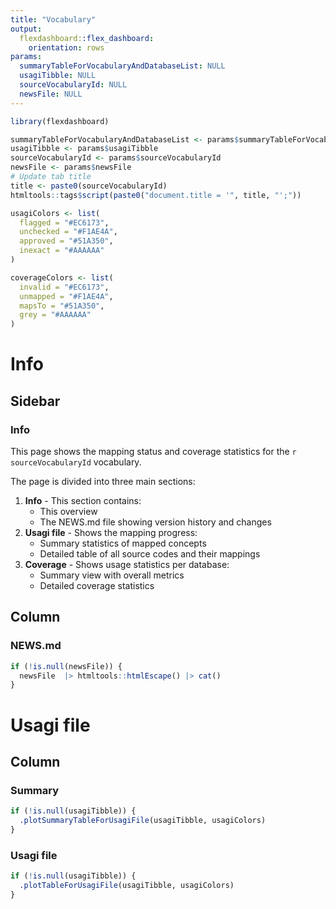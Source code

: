 ```yaml
---
title: "Vocabulary"
output: 
  flexdashboard::flex_dashboard:
    orientation: rows
params: 
  summaryTableForVocabularyAndDatabaseList: NULL
  usagiTibble: NULL
  sourceVocabularyId: NULL
  newsFile: NULL
---
```



```r
library(flexdashboard)

summaryTableForVocabularyAndDatabaseList <- params$summaryTableForVocabularyAndDatabaseList
usagiTibble <- params$usagiTibble
sourceVocabularyId <- params$sourceVocabularyId
newsFile <- params$newsFile
# Update tab title
title <- paste0(sourceVocabularyId)
htmltools::tags$script(paste0("document.title = '", title, "';"))

usagiColors <- list(
  flagged = "#EC6173",
  unchecked = "#F1AE4A",
  approved = "#51A350",
  inexact = "#AAAAAA"
)

coverageColors <- list(
  invalid = "#EC6173",
  unmapped = "#F1AE4A",
  mapsTo = "#51A350",
  grey = "#AAAAAA"
)

```


Info
=====================================

Sidebar {.sidebar data-width=300}
-----------------------------------------------------------------------
### Info
This page shows the mapping status and coverage statistics for the `r sourceVocabularyId` vocabulary.

The page is divided into three main sections:

1. **Info** - This section contains:
   - This overview
   - The NEWS.md file showing version history and changes

2. **Usagi file** - Shows the mapping progress:
   - Summary statistics of mapped concepts
   - Detailed table of all source codes and their mappings

3. **Coverage** - Shows usage statistics per database:
   - Summary view with overall metrics
   - Detailed coverage statistics


Column {.tabset}
-----------------------------------------------------------------------
### NEWS.md

```r
if (!is.null(newsFile)) {
  newsFile  |> htmltools::htmlEscape() |> cat()
}
```


Usagi file
=====================================

Column {.tabset}
-----------------------------------------------------------------------
### Summary

```r
if (!is.null(usagiTibble)) {
  .plotSummaryTableForUsagiFile(usagiTibble, usagiColors)
}
```

### Usagi file

```r
if (!is.null(usagiTibble)) {
  .plotTableForUsagiFile(usagiTibble, usagiColors)
}
```

